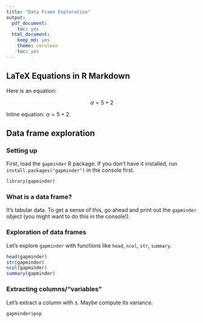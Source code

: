 ---
title: "Data Frame Exploration"
output:
  pdf_document:
    toc: yes
  html_document:
    keep_md: yes
    theme: cerulean
    toc: yes
---

## LaTeX Equations in R Markdown

Here is an equation:

$$\alpha = 5 + 2$$

Inline equation: $\alpha = 5 + 2$. 

## Data frame exploration

### Setting up

First, load the `gapminder` R package. If you don't have it installed, run `install.packages("gapminder")` in the console first.

```{r}
library(gapminder)
```

### What is a data frame?

It's tabular data. To get a sense of this, go ahead and print out the `gapminder` object (you might want to do this in the console!).

### Exploration of data frames

Let's explore `gapminder` with functions like `head`, `ncol`, `str`, `summary`.
```{r}
head(gapminder)
str(gapminder)
ncol(gapminder)
summary(gapminder)
```
### Extracting columns/"variables"

Let's extract a column with `$`. Maybe compute its variance.
```{r}
gapminder$pop
```